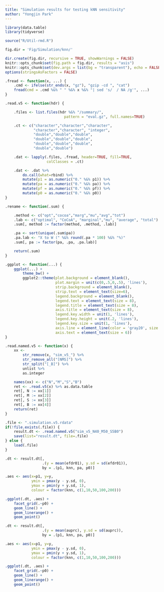 ```yaml
---
title: "Simulation results for testing kNN sensitivity"
author: "Yongjin Park"
---
```


```r
library(data.table)
library(tidyverse)

source("R/Util-rmd.R")

fig.dir = 'Fig/Simulation/knn/'

dir.create(fig.dir, recursive = TRUE, showWarnings = FALSE)
knitr::opts_chunk$set(fig.path = fig.dir, results = "asis")
knitr::opts_chunk$set(dev.args = list(bg = "transparent"), echo = FALSE)
options(stringsAsFactors = FALSE)
```

```r
.fread <- function(x, ...) {
    .cmd <- ifelse(str_ends(x, "gz"), "gzip -cd ", "cat")
    fread(cmd = .cmd %&% " " %&% x %&% "| sed 's/  / NA /g'", ...)
}

.read.v5 <- function(hdr) {

    .files <- list.files(hdr %&% "/summary/",
                           pattern = "eval.gz", full.names=TRUE)

    .ct <- c("character","character","character",
             "character","character", "integer",
             "double","double","double",
             "double","double","double",
             "double","double","double",
             "double","double")

    .dat <- lapply(.files, .fread, header=TRUE, fill=TRUE,
                   colClasses = .ct)

    .dat <- .dat %>% 
        do.call(what=rbind) %>%
        mutate(p1 = as.numeric("0." %&% p1)) %>% 
        mutate(pa = as.numeric("0." %&% pa)) %>% 
        mutate(pf = as.numeric("0." %&% pf)) %>% 
        mutate(p0 = as.numeric("0." %&% p0))
}

.rename <- function(.sum) {

    .method <- c("opt","cocoa","marg","mu","avg","tot")
    .lab <- c("optimal", "CoCoA", "marginal","mu", "average", "total")
    .sum[, method := factor(method, .method, .lab)]

    .pa <- sort(unique(.sum$pa))
    .pa.lab <- "X to W (" %&% round(.pa * 100) %&% "%)"
    .sum[, pa := factor(pa, .pa, .pa.lab)]

    return(.sum)
}

.ggplot <- function(...) {
    ggplot(...) +
        theme_bw() +
        ggplot2::theme(plot.background = element_blank(),
                       plot.margin = unit(c(0,.5,0,.5), 'lines'),
                       strip.background = element_blank(),
                       strip.text = element_text(size=6),
                       legend.background = element_blank(),
                       legend.text = element_text(size = 8),
                       legend.title = element_text(size = 8),
                       axis.title = element_text(size = 8),
                       legend.key.width = unit(1, 'lines'),
                       legend.key.height = unit(.2, 'lines'),
                       legend.key.size = unit(1, 'lines'),
                       axis.line = element_line(color = 'gray20', size = .5),
                       axis.text = element_text(size = 6))
}
```


```r
.read.named.v5 <- function(x) {
    xx <-
        str_remove(x, "sim_v5_") %>%
        str_remove_all("[NMS]") %>% 
        str_split("[_B]") %>%
        unlist %>%
        as.integer

    names(xx) <- c("N","M","S","B")
    ret <- .read.v5(x) %>% as.data.table
    ret[, N := xx[1]]
    ret[, M := xx[2]]
    ret[, S := xx[3]]
    ret[, B := xx[4]]
    return(ret)
}

.file <- ".simulation.v5.rdata"
if(!file.exists(.file)) {
    result.dt <- .read.named.v5("sim_v5_N40_M50_S5B0")
    save(list="result.dt", file=.file)
} else {
    load(.file)
}
```


```r

.dt <- result.dt[,
                 .(y = mean(efdr01), y.sd = sd(efdr01)),
                 by = .(p1, knn, pa, p0)]

.aes <- aes(x=p1, y=y,
            ymin = pmax(y - y.sd, 0),
            ymax = pmin(y + y.sd, 1),
            colour = factor(knn, c(1,10,50,100,200)))

.ggplot(.dt, .aes) +
    facet_grid(.~p0) +
    geom_line() +
    geom_linerange() +
    geom_point()

```

```r

.dt <- result.dt[,
                 .(y = mean(auprc), y.sd = sd(auprc)),
                 by = .(p1, knn, pa, p0)]

.aes <- aes(x=p1, y=y,
            ymin = pmax(y - y.sd, 0),
            ymax = pmin(y + y.sd, 1),
            colour = factor(knn, c(1,10,50,100,200)))

.ggplot(.dt, .aes) +
    facet_grid(.~p0) +
    geom_line() +
    geom_linerange() +
    geom_point()

```


